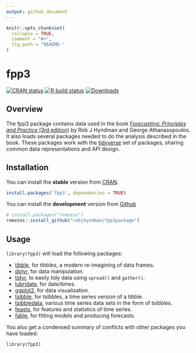 ```yaml
---
output: github_document
---
```

<!-- README.md is generated from README.Rmd. Please edit that file -->

```r
knitr::opts_chunk$set(
  collapse = TRUE,
  comment = "#>",
  fig.path = "README-"
)
```

# fpp3

<!-- badges: start -->
[![CRAN status](https://www.r-pkg.org/badges/version/fpp3)](https://cran.r-project.org/package=fpp3)
[![R build status](https://github.com/robjhyndman/fpp3package/workflows/R-CMD-check/badge.svg)](https://github.com/robjhyndman/fpp3package/actions)
[![Downloads](https://cranlogs.r-pkg.org/badges/fpp3)](https://cran.r-project.org/package=fpp3)
<!-- badges: end -->

## Overview

The fpp3 package contains data used in the book [*Forecasting: Principles and Practice* (3rd edition)](https://OTexts.com/fpp3/) by Rob J Hyndman and George Athanasopoulos. It also loads several packages needed to do the analysis described in the book. These packages work with the [tidyverse](https://www.tidyverse.org/) set of packages, sharing common data representations and API design.

## Installation

You can install the **stable** version from
[CRAN](https://cran.r-project.org/package=fpp3).

```r
install.packages('fpp3', dependencies = TRUE)
```

You can install the **development** version from
[Github](https://github.com/robjhyndman/fpp3package)

```r
# install.packages("remotes")
remotes::install_github("robjhyndman/fpp3package")
```

## Usage

`library(fpp3)` will load the following packages:

* [tibble](https://tibble.tidyverse.org), for tibbles, a modern re-imagining of data frames.
* [dplyr](https://dplyr.tidyverse.org), for data manipulation.
* [tidyr](https://tidyr.tidyverse.org), to easily tidy data using `spread()` and `gather()`.
* [lubridate](https://lubridate.tidyverse.org), for date/times.
* [ggplot2](https://ggplot2.tidyverse.org), for data visualisation.
* [tsibble](https://tsibble.tidyverts.org), for tsibbles, a time series version of a tibble.
* [tsibbledata](https://tsibbledata.tidyverts.org), various time series data sets in the form of tsibbles.
* [feasts](https://feasts.tidyverts.org), for features and statistics of time series.
* [fable](https://fable.tidyverts.org), for fitting models and producing forecasts.

You also get a condensed summary of conflicts with other packages you have loaded:

```r
library(fpp3)
```

